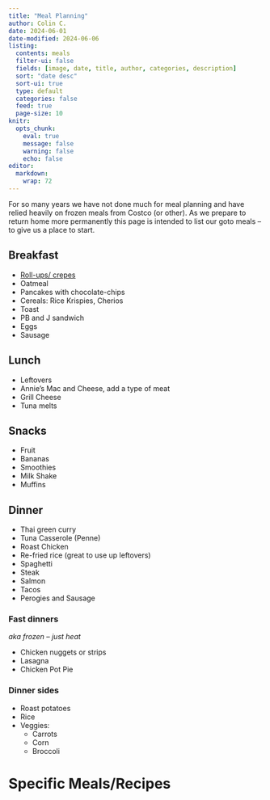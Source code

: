 ```yaml
---
title: "Meal Planning"
author: Colin C.
date: 2024-06-01
date-modified: 2024-06-06
listing:
  contents: meals
  filter-ui: false
  fields: [image, date, title, author, categories, description]
  sort: "date desc"
  sort-ui: true
  type: default
  categories: false
  feed: true
  page-size: 10
knitr: 
  opts_chunk: 
    eval: true
    message: false
    warning: false
    echo: false
editor: 
  markdown: 
    wrap: 72
---
```


For so many years we have not done much for meal planning and have relied heavily on frozen meals from Costco (or other).  As we prepare to return home more permanently this page is intended to list our goto meals -- to give us a place to start. 


## Breakfast

-   [Roll-ups/ crepes](./meals/2024-06-01_roll-ups-crepes.qmd)
-   Oatmeal
-   Pancakes with chocolate-chips
-   Cereals: Rice Krispies, Cherios
-   Toast 
-   PB and J sandwich 
-   Eggs
-   Sausage


## Lunch

-   Leftovers 
-   Annie's Mac and Cheese, add a type of meat 
-   Grill Cheese
-   Tuna melts 

## Snacks

-   Fruit
-   Bananas
-   Smoothies
-   Milk Shake
-   Muffins

## Dinner 

-   Thai green curry
-   Tuna Casserole (Penne)
-   Roast Chicken 
-   Re-fried rice (great to use up leftovers)
-   Spaghetti 
-   Steak
-   Salmon
-   Tacos
-   Perogies and Sausage

### Fast dinners 
_aka frozen -- just heat_

-   Chicken nuggets or strips 
-   Lasagna
-   Chicken Pot Pie





### Dinner sides 

-   Roast potatoes 
-   Rice 
-   Veggies:
    -   Carrots
    -   Corn
    -   Broccoli








# Specific Meals/Recipes 

